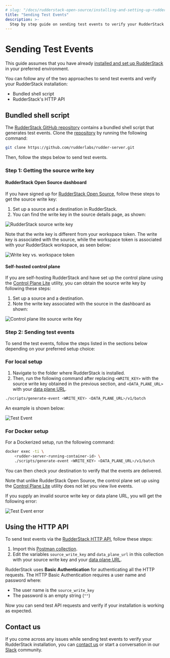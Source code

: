 ```yaml
---
# slug: "/docs/rudderstack-open-source/installing-and-setting-up-rudderstack/sending-test-events"
title: "Sending Test Events"
description: >-
  Step by step guide on sending test events to verify your RudderStack installation.
---
```


# Sending Test Events

<div class="infoBlock">

This guide assumes that you have already <a href="https://rudderstack.com/docs/rudderstack-open-source/installing-and-setting-up-rudderstack/">installed and set up RudderStack</a> in your preferred environment.
</div>

You can follow any of the two approaches to send test events and verify your RudderStack installation:

- Bundled shell script
- RudderStack's HTTP API

## Bundled shell script

The [RudderStack GitHub repository](https://github.com/rudderlabs/rudder-server) contains a bundled shell script that generates test events. Clone the [repository](https://github.com/rudderlabs/rudder-server) by running the following command:

```bash
git clone https://github.com/rudderlabs/rudder-server.git
```

Then, follow the steps below to send test events.

### Step 1: Getting the source write key

#### RudderStack Open Source dashboard

If you have signed up for [RudderStack Open Source](https://app.rudderstack.com/signup?type=opensource), follow these steps to get the source write key:

1. Set up a source and a destination in RudderStack.
2. You can find the write key in the source details page, as shown:

<img src="../../assets/rudderstack-open-source/source-write-key.png" alt="RudderStack source write key" />

Note that the write key is different from your workspace token. The write key is associated with the source, while the workspace token is associated with your RudderStack workspace, as seen below:

<img src="../../assets/rudderstack-open-source/write-key-vs-workspace-token.png" alt="Write key vs. workspace token" />

#### Self-hosted control plane

If you are self-hosting RudderStack and have set up the control plane using the [Control Plane Lite](https://rudderstack.com/docs/rudderstack-open-source/control-plane-lite/) utility, you can obtain the source write key by following these steps:

1. Set up a source and a destination.
2. Note the write key associated with the source in the dashboard as shown:

<img src="../../assets/rudderstack-open-source/control-plane-lite-source-writekey.png" alt="Control plane lite source write Key" />

### Step 2: Sending test events

To send the test events, follow the steps listed in the sections below depending on your preferred setup choice:

### For local setup

1. Navigate to the folder where RudderStack is installed.
2. Then, run the following command after replacing `<WRITE_KEY>` with the source write key obtained in the previous section, and `<DATA_PLANE_URL>` with your [data plane URL](https://rudderstack.com/docs/rudderstack-open-source/installing-and-setting-up-rudderstack/#what-is-a-data-plane-url-where-do-i-get-it).

```bash
./scripts/generate-event <WRITE_KEY> <DATA_PLANE_URL>/v1/batch
```
An example is shown below:

<img src="../../assets/rudderstack-open-source/test-event.png" alt="Test Event" />

### For Docker setup

For a Dockerized setup, run the following command:
  
```bash
docker exec -ti \
    <rudder-server-running-container-id> \
    ./scripts/generate-event <WRITE_KEY> <DATA_PLANE_URL>/v1/batch
```

You can then check your destination to verify that the events are delivered.

<div class="infoBlock">

Note that unlike RudderStack Open Source, the control plane set up using the <a href="https://rudderstack.com/docs/rudderstack-open-source/control-plane-lite/">Control Plane Lite</a> utility does not let you view live events.
</div>

If you supply an invalid source write key or data plane URL, you will get the following error:

<img src="../../assets/rudderstack-open-source/test-event-error.png" alt="Test Event error" />

## Using the HTTP API

To send test events via the [RudderStack HTTP API](https://www.rudderstack.com/docs/rudderstack-api/http-api/), follow these steps:

1. Import this [Postman collection](https://www.getpostman.com/collections/480307c55ad2b9dd4e27). 
2. Edit the variables `source_write_key` and `data_plane_url` in this collection with your source write key and your [data plane URL](https://rudderstack.com/docs/rudderstack-open-source/installing-and-setting-up-rudderstack/#what-is-a-data-plane-url-where-do-i-get-it).

RudderStack uses **Basic Authentication** for authenticating all the HTTP requests. The HTTP Basic Authentication requires a user name and password where:
  - The user name is the `source_write_key`
  - The password is an empty string (`""`)

Now you can send test API requests and verify if your installation is working as expected.

## Contact us

If you come across any issues while sending test events to verify your RudderStack installation, you can [contact us](mailto:%20docs@rudderstack.com) or start a conversation in our [Slack](https://rudderstack.com/join-rudderstack-slack-community) community.
